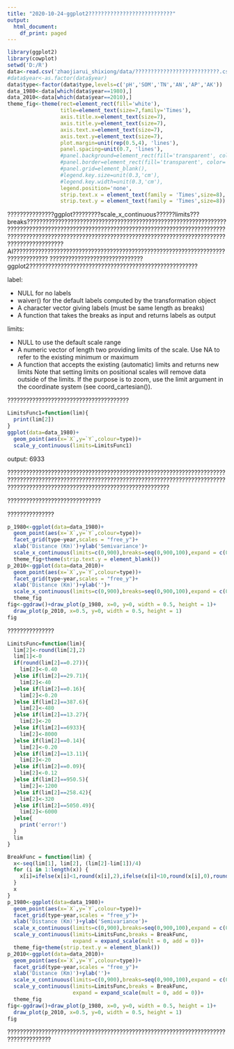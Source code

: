 ```yaml
---
title: "2020-10-24-ggplot2???????????????????????????"
output:
  html_document:
    df_print: paged
---
```




```r
library(ggplot2)
library(cowplot)
setwd('D:/R')
data<-read.csv('zhaojiarui_shixiong/data/???????????????????????????.csv')
#data$year<-as.factor(data$year)
data$type<-factor(data$type,levels=c('pH','SOM','TN','AN','AP','AK'))
data_1980<-data[which(data$year==1980),]
data_2010<-data[which(data$year==2010),]
theme_fig<-theme(rect=element_rect(fill='white'),
                 title=element_text(size=7,family='Times'),
                 axis.title.x=element_text(size=7),
                 axis.title.y=element_text(size=7),
                 axis.text.x=element_text(size=7),
                 axis.text.y=element_text(size=7),
                 plot.margin=unit(rep(0.5,4), 'lines'),
                 panel.spacing=unit(0.7, 'lines'),
                 #panel.background=element_rect(fill='transparent', color='black'),
                 #panel.border=element_rect(fill='transparent', color='transparent'),
                 #panel.grid=element_blank(),
                 #legend.key.size=unit(0.3,'cm'),
                 #legend.key.width=unit(0.3,'cm'),
                 legend.position='none',
                 strip.text.x = element_text(family = 'Times',size=8),
                 strip.text.y = element_text(family = 'Times',size=8))
```

???????????????ggplot?????????scale_x_continuous??????limits???breaks??????????????????????????????????????????????????????????????????????????????????????????????????????????????????????????????????????????????????????????????????????????????????????????????????????????????????????????????AI????????????????????????????????????????????????????????????????????????????????? ??????????????????????????????ggplot2??????????????????????????????????????????????????????

label:

- NULL for no labels
- waiver() for the default labels computed by the transformation object
- A character vector giving labels (must be same length as breaks)
- A function that takes the breaks as input and returns labels as output
  
limits:

- NULL to use the default scale range
- A numeric vector of length two providing limits of the scale. Use NA to refer to the existing minimum or maximum
- A function that accepts the existing (automatic) limits and returns new limits Note that setting limits on positional scales will remove data outside of the limits. If the purpose is to zoom, use the limit argument in the coordinate system (see coord_cartesian()).

???????????????????????????????????????

```r
LimitsFunc1=function(lim){
  print(lim[2])
}
ggplot(data=data_1980)+
  geom_point(aes(x=`X`,y=`Y`,colour=type))+
  scale_y_continuous(limits=LimitsFunc1)
```

output: 6933 

????????????????????????????????????????????????????????????????????????????????????????????????????????????????????????????????????????????????????????????????????????????????????????????????

??????????????????????????????

???????????????

```r

p_1980<-ggplot(data=data_1980)+
  geom_point(aes(x=`X`,y=`Y`,colour=type))+
  facet_grid(type~year,scales = "free_y")+
  xlab('Distance (Km)')+ylab('Semivariance')+
  scale_x_continuous(limits=c(0,900),breaks=seq(0,900,100),expand = c(0,0))+
  theme_fig+theme(strip.text.y = element_blank())
p_2010<-ggplot(data=data_2010)+
  geom_point(aes(x=`X`,y=`Y`,colour=type))+
  facet_grid(type~year,scales = "free_y")+
  xlab('Distance (Km)')+ylab('')+
  scale_x_continuous(limits=c(0,900),breaks=seq(0,900,100),expand = c(0,0))+
  theme_fig
fig<-ggdraw()+draw_plot(p_1980, x=0, y=0, width = 0.5, height = 1)+ 
  draw_plot(p_2010, x=0.5, y=0, width = 0.5, height = 1)
fig
```

???????????????

```r

LimitsFunc=function(lim){
  lim[2]<-round(lim[2],2)
  lim[1]<-0
  if(round(lim[2]==0.27)){
    lim[2]<-0.40
  }else if(lim[2]==29.71){
    lim[2]<-40
  }else if(lim[2]==0.16){
    lim[2]<-0.20
  }else if(lim[2]==387.6){
    lim[2]<-480
  }else if(lim[2]==13.27){
    lim[2]<-20
  }else if(lim[2]==6933){
    lim[2]<-8000
  }else if(lim[2]==0.14){
    lim[2]<-0.20
  }else if(lim[2]==13.11){
    lim[2]<-20
  }else if(lim[2]==0.09){
    lim[2]<-0.12
  }else if(lim[2]==950.5){
    lim[2]<-1200
  }else if(lim[2]==258.42){
    lim[2]<-320
  }else if(lim[2]==5050.49){
    lim[2]<-6000
  }else{
    print('error!')
  }
  lim
}

BreakFunc = function(lim) {
  x<-seq(lim[1], lim[2], (lim[2]-lim[1])/4)
  for (i in 1:length(x)) {
    x[i]=ifelse(x[i]<1,round(x[i],2),ifelse(x[i]<10,round(x[i],0),round(x[i],0)))
  }
  x
}
p_1980<-ggplot(data=data_1980)+
  geom_point(aes(x=`X`,y=`Y`,colour=type))+
  facet_grid(type~year,scales = "free_y")+
  xlab('Distance (Km)')+ylab('Semivariance')+
  scale_x_continuous(limits=c(0,900),breaks=seq(0,900,100),expand = c(0,0))+
  scale_y_continuous(limits=LimitsFunc,breaks = BreakFunc,
                     expand = expand_scale(mult = 0, add = 0))+
  theme_fig+theme(strip.text.y = element_blank())
p_2010<-ggplot(data=data_2010)+
  geom_point(aes(x=`X`,y=`Y`,colour=type))+
  facet_grid(type~year,scales = "free_y")+
  xlab('Distance (Km)')+ylab('')+
  scale_x_continuous(limits=c(0,900),breaks=seq(0,900,100),expand = c(0,0))+
  scale_y_continuous(limits=LimitsFunc,breaks = BreakFunc,
                     expand = expand_scale(mult = 0, add = 0))+
  theme_fig
fig<-ggdraw()+draw_plot(p_1980, x=0, y=0, width = 0.5, height = 1)+ 
  draw_plot(p_2010, x=0.5, y=0, width = 0.5, height = 1)
fig
```

????????????????????????????????????????????????????????????????????????????????????
